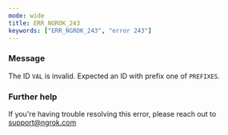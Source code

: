 ```yaml
---
mode: wide
title: ERR_NGROK_243
keywords: ["ERR_NGROK_243", "error 243"]
---
```



### Message

The ID `VAL` is invalid. Expected an ID with prefix one of `PREFIXES`.

<ErrorDetails />

### Further help

If you're having trouble resolving this error, please reach out to [support@ngrok.com](mailto:support@ngrok.com?subject=Help%20with%20ERR_NGROK_243)
